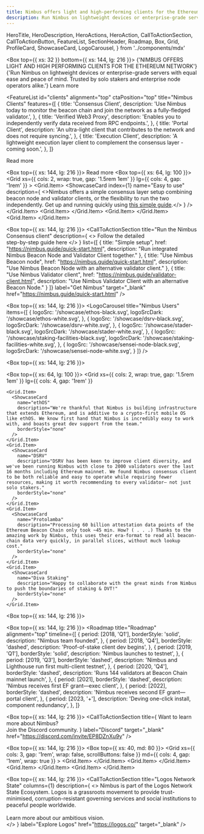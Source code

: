```yaml
---
title: Nimbus offers light and high-performing clients for the Ethereum Network
description: Run Nimbus on lightweight devices or enterprise-grade servers with equal ease and peace of mind. Trusted by solo stakers and enterprise node operators alike.
---
```


  HeroTitle,
  HeroDescription,
  HeroActions,
  HeroAction,
  CallToActionSection,
  CallToActionButton,
  FeatureList,
  SectionHeader,
  Roadmap,
  Box,
  Grid,
  ProfileCard,
  ShowcaseCard,
  LogoCarousel,
} from '../components/mdx'


<Box top={{ xs: 32 }} bottom={{ xs: 144, lg: 216 }}>
  <HeroTitle>
    {'NIMBUS OFFERS LIGHT AND HIGH PERFORMING CLIENTS FOR THE ETHEREUM NETWORK'}
  </HeroTitle>
  <HeroDescription>
    {'Run Nimbus on lightweight devices or enterprise-grade servers with equal ease and peace of mind. Trusted by solo stakers and enterprise node operators alike.'} 
  </HeroDescription>
  <HeroActions>
    <HeroAction variant="outlined" href="/about" target="_blank">
      Learn more
    </HeroAction>
  </HeroActions>
</Box>

<FeatureList
  id="clients"
  alignment="top"
  ctaPosition="top"
  title="Nimbus Clients"
  features={[
    {
      title: 'Consensus Client',
      description:
        'Use Nimbus today to monitor the beacon chain and join the network as a fully-fledged validator.',
    },
    {
      title: 'Verified Web3 Proxy',
      description:
        'Enables you to independently verify data received from RPC endpoints.',
    },
    {
      title: 'Portal Client',
      description:
        'An ultra-light client that contributes to the network and does not require syncing.',
    },
    {
      title: 'Execution Client',
      description:
        'A lightweight execution layer client to complement the consensus layer - coming soon.',
    },
  ]}
>
  <CallToActionButton variant="outlined" size="small" href="/about/clients" target="_self">
    Read more
  </CallToActionButton>
</FeatureList>

<Box top={{ xs: 144, lg: 216 }}>
  <SectionHeader title="Nimbus attributes">
    <CallToActionButton variant="outlined" size="small" href="/">
      Read more
    </CallToActionButton>
  </SectionHeader>
  <Box top={{ xs: 64, lg: 100 }}>
    <Grid
      xs={{ cols: 2, wrap: true, gap: '1.5rem 1em' }}
      lg={{ cols: 4, gap: '1rem' }}
    >
      <Grid.Item>
        <ShowcaseCard
          index={1}
          name="Easy to use"
          description={
            <>Nimbus offers a simple consensus layer setup combining beacon node and validator clients, or the flexibility to run the two independently. Get up and running quickly using <a href='https://nimbus.guide/quick-start.html'>this simple guide</a>.</>
          }
        />
      </Grid.Item>
      <Grid.Item>
        <ShowcaseCard
          index={2}
          name="Lightweight"
          description="A low resource footprint makes Nimbus an attractive option for solo stakers and distributed validators. Institutional operators benefit from having more headroom in their setup, preventing failure when Ethereum is under stress."
        />
      </Grid.Item>
      <Grid.Item>
        <ShowcaseCard
          index={3}
          name="Secure"
          description="Nimbus has undergone extensive security testing from some of the leading security firms in blockchain technology, including ConsenSys Diligence, Trail Of Bits, and NCC Group."
        />
      </Grid.Item>
      <Grid.Item>
        <ShowcaseCard
          index={4}
          name="Resilient"
          description="Nimbus includes several features to improve redundancy and resilience. For example, distributed keystore support allows for pairing a single Nimbus instance with multiple Web3Signer servers. If one of the instances fails, another takes over. Plus, Nimbus can support multiple Beacon Nodes, creating redundancy and resilience against downtime."
        />
      </Grid.Item>
    </Grid>
  </Box>
</Box>

<Box top={{ xs: 144, lg: 216 }}>
  <CallToActionSection
    title="Run the Nimbus Consensus client"
    description={
      <>
        Follow the detailed<br/>step-by-step guide here
      </>
    }
    list={[
      {
        title: "Simple setup",
        href: "https://nimbus.guide/quick-start.html",
        description: "Run integrated Nimbus Beacon Node and Validator Client together."
      },
      {
        title: "Use Nimbus Beacon node",
        href: "https://nimbus.guide/quick-start.html",
        description: "Use Nimbus Beacon Node with an alternative validator client."
      },
      {
        title: "Use Nimbus Validator client",
        href: "https://nimbus.guide/validator-client.html",
        description: "Use Nimbus Validator Client with an alternative Beacon Node."
      }
    ]}
    label="Get Nimbus"
    target="_blank"
    href="https://nimbus.guide/quick-start.html"
  />
</Box>

<Box top={{ xs: 144, lg: 216 }}>
  <LogoCarousel
    title="Nimbus Users"
    items={[
      {
        logoSrc: '/showcase/ethos-black.svg',
        logoSrcDark: '/showcase/ethos-white.svg',
      },
      {
        logoSrc: '/showcase/dsrv-black.svg',
        logoSrcDark: '/showcase/dsrv-white.svg',
      },
      {
        logoSrc: '/showcase/stader-black.svg',
        logoSrcDark: '/showcase/stader-white.svg',
      },
      {
        logoSrc: '/showcase/staking-facilities-black.svg',
        logoSrcDark: '/showcase/staking-facilities-white.svg',
      },
      {
        logoSrc: '/showcase/sensei-node-black.svg',
        logoSrcDark: '/showcase/sensei-node-white.svg',
      }
    ]}
  />
</Box>

<Box top={{ xs: 144, lg: 216 }}>
  <CallToActionSection
    title="Community Suppport"
    columns={2}
    description="Nimbus is trusted by Ethereum validators diverse in both size and operating requirements. But don't just take our word for it."
    label="Get Nimbus"
    href="https://nimbus.guide/quick-start.html"
    target="_blank"
  />
</Box>

<Box top={{ xs: 64, lg: 100 }}>
  <Grid
    xs={{ cols: 2, wrap: true, gap: '1.5rem 1em' }}
    lg={{ cols: 4, gap: '1rem' }}
  >
    <Grid.Item>
      <ShowcaseCard
        name="ethOS"
        description="We're thankful that Nimbus is building infrastructure that extends Ethereum, and is additive to a crypto-first mobile OS like ethOS. We know first hand that Nimbus is incredibly easy to work with, and boasts great dev support from the team."
        borderStyle="none"
      />
    </Grid.Item>
    <Grid.Item>
      <ShowcaseCard
        name="DSRV"
        description="DSRV has been keen to improve client diversity, and we've been running Nimbus with close to 2000 validators over the last 16 months including Ethereum mainnet. We found Nimbus consensus client to be both reliable and easy to operate while requiring fewer resources, making it worth recommending to every validator– not just solo stakers."
        borderStyle="none"
      />
    </Grid.Item>
    <Grid.Item>
      <ShowcaseCard
        name="Protolamba"
        description="Processing 60 billion attestation data points of the Ethereum Beacon Chain only took ~45 min. How? ( . . .) Thanks to the amazing work by Nimbus, this uses their era-format to read all beacon-chain data very quickly, in parallel slices, without much lookup cost."
        borderStyle="none"
      />
    </Grid.Item>
    <Grid.Item>
      <ShowcaseCard
        name="Diva Staking"
        description="Happy to collaborate with the great minds from Nimbus to push the boundaries of staking & DVT!"
        borderStyle="none"
      />
    </Grid.Item>
  </Grid>
 </Box>

<Box top={{ xs: 144, lg: 216 }}>
  <CallToActionSection 
    columns={1}
    title="Free and open source"
    description="We're building Nimbus as a common good with liberal licensing to allow for the widest deployment of Ethereum possible."
    label='Donate'
    href="https://etherscan.io/address/0xDeb4A0e8d9a8dB30a9f53AF2dCc9Eb27060c6557"
  />
</Box>

<Box top={{ xs: 144, lg: 216 }}>
  <Roadmap
    title="Roadmap"
    alignment="top"
    timeline={[
      {
        period: [2018, 'Q1'],
        borderStyle: 'solid',
        description: "Nimbus team founded",
      },
      {
        period: [2018, 'Q4'],
        borderStyle: 'dashed',
        description: 'Proof-of-stake client dev begins',
      },
      {
        period: [2019, 'Q1'],
        borderStyle: 'solid',
        description: 'Nimbus launches to testnet',
      },
      {
        period: [2019, 'Q3'],
        borderStyle: 'dashed',
        description: 'Nimbus and Lighthouse run first multi-client testnet',
      },
      {
        period: [2020, 'Q4'],
        borderStyle: 'dashed',
        description: 'Runs 144 validators at Beacon Chain mainnet launch',
      },
      {
        period: [2021],
        borderStyle: 'dashed',
        description: 'Nimbus receives first EF grant—exec client',
      },
      {
        period: [2022],
        borderStyle: 'dashed',
        description: 'Nimbus receives second EF grant—portal client',
      },
      {
        period: [2023, '+'],
        description: 'Deving one-click install, component redundancy',
      },
    ]}
  >
  </Roadmap>
</Box>

<Box top={{ xs: 144, lg: 216 }}>
  <CallToActionSection
    title={
      <span className='mdx-cta-section-heading-large'>
        Want to learn more about Nimbus? <br/> 
        Join the Discord community.
      </span>
    }
    label="Discord"
    target="_blank"
    href="https://discord.com/invite/EP8DZnXu9y"
  />
</Box>

<Box top={{ xs: 144, lg: 216 }}>
  <CallToActionSection
    title="Team"
    columns={1}
  />
  <Box top={{ xs: 40, md: 80 }}>
    <Grid
      xs={{ cols: 3, gap: '1rem', wrap: false, scrollButtons: false }}
      md={{ cols: 4, gap: '1rem', wrap: true }}
    >
			<Grid.Item>
				<ProfileCard
        	name='Zahary Karadjov'
        	githubUsername='Zahary'
        	githubLink='https://github.com/codex-storage'
        	discordUsername='Zahary'
        	discordLink='https://discord.gg/2NXGrsqmDq'
      	/>
      </Grid.Item>
      <Grid.Item>
      	<ProfileCard
        	name='Mamy Ratsimbazafy'
        	imgSrc='https://statusim.bamboohr.com/employees/photos/?h=c9028ddcd6da2b7b0aaaf6fabbad7b31'
        	githubUsername='Mamy'
        	githubLink='https://github.com/codex-storage'
        	discordUsername='Mamy'
        	discordLink='https://discord.gg/2NXGrsqmDq'
      	/>
      </Grid.Item>
      <Grid.Item>
      	<ProfileCard
        	name='Jacek Sieka'
        	imgSrc='https://statusim.bamboohr.com/employees/photos/?h=a620c567ee3da938757bb0a43eda4ec9'
          	githubUsername='Jacek'
        	githubLink='https://github.com/codex-storage'
        	discordUsername='Jacek'
        	discordLink='https://discord.gg/2NXGrsqmDq'
      	/>
      </Grid.Item>
      <Grid.Item>
      	<ProfileCard
        	name='Yevhen Kabanov'
        	imgSrc='https://statusim.bamboohr.com/employees/photos/?h=8f6066f7e4b7517702c86d85f3ad828d'
      	/>
      </Grid.Item>
    </Grid>
  </Box>
</Box>

<Box top={{ xs: 144, lg: 216 }}>
  <CallToActionSection
    title="Logos Network State"
    columns={1}
    description={
      <>
        Nimbus is part of the Logos Network State Ecosystem. Logos is a grassroots movement to provide trust-minimised, corruption-resistant governing services and social institutions to peaceful people worldwide.
        <br/>
        <br/>
        Learn more about our ambitious vision.  
      </>
    }
    label="Explore Logos"
    href="https://logos.co/"
    target="_blank"
  />
</Box>
